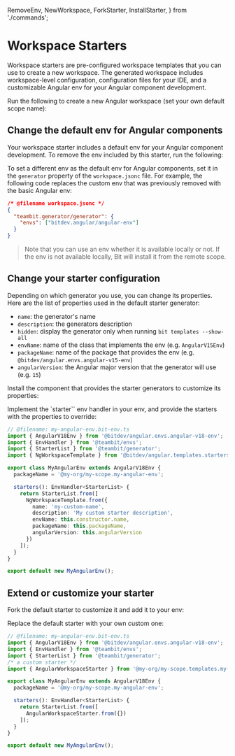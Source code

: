   RemoveEnv,
  NewWorkspace,
  ForkStarter,
  InstallStarter,
} from './commands';

# Workspace Starters

Workspace starters are pre-configured workspace templates that you can use to create a new workspace.
The generated workspace includes workspace-level configuration, configuration files for your IDE,
and a customizable Angular env for your Angular component development.

Run the following to create a new Angular workspace (set your own default scope name):

<NewWorkspace />

## Change the default env for Angular components

Your workspace starter includes a default env for your Angular component development.
To remove the env included by this starter, run the following:

<RemoveEnv />

To set a different env as the default env for Angular components, set it in the `generator` property
of the `workspace.jsonc` file.
For example, the following code replaces the custom env that was previously removed with the basic
Angular env:

```json
/* @filename workspace.jsonc */
{
  "teambit.generator/generator": {
    "envs": ["bitdev.angular/angular-env"]
  }
}
```

> Note that you can use an env whether it is available locally or not. If the env is not available
locally, Bit will install it from the remote scope.

## Change your starter configuration

Depending on which generator you use, you can change its properties. Here are the list of properties
used in the default starter generator:

- `name`: the generator's name
- `description`: the generators description
- `hidden`: display the generator only when running `bit templates --show-all`
- `envName`: name of the class that implements the env (e.g. `AngularV15Env`)
- `packageName`: name of the package that provides the env (e.g. `@bitdev/angular.envs.angular-v15-env`)
- `angularVersion`: the Angular major version that the generator will use (e.g. `15`)

Install the component that provides the starter generators to customize its properties:

<InstallStarter />

Implement the `starter`` env handler in your env, and provide the starters with the properties to override:

```ts
// @filename: my-angular-env.bit-env.ts
import { AngularV18Env } from '@bitdev/angular.envs.angular-v18-env';
import { EnvHandler } from '@teambit/envs';
import { StarterList } from '@teambit/generator';
import { NgWorkspaceTemplate } from '@bitdev/angular.templates.starters';

export class MyAngularEnv extends AngularV18Env {
  packageName = '@my-org/my-scope.my-angular-env';

  starters(): EnvHandler<StarterList> {
    return StarterList.from([
      NgWorkspaceTemplate.from({
        name: 'my-custom-name',
        description: 'My custom starter description',
        envName: this.constructor.name,
        packageName: this.packageName,
        angularVersion: this.angularVersion
      })
    ]);
  }
}

export default new MyAngularEnv();
```

## Extend or customize your starter

Fork the default starter to customize it and add it to your env:

<ForkStarter />

Replace the default starter with your own custom one:

```ts
// @filename: my-angular-env.bit-env.ts
import { AngularV18Env } from '@bitdev/angular.envs.angular-v18-env';
import { EnvHandler } from '@teambit/envs';
import { StarterList } from '@teambit/generator';
/* a custom starter */
import { AngularWorkspaceStarter } from '@my-org/my-scope.templates.my-custom-starter';

export class MyAngularEnv extends AngularV18Env {
  packageName = '@my-org/my-scope.my-angular-env';

  starters(): EnvHandler<StarterList> {
    return StarterList.from([
      AngularWorkspaceStarter.from({})
    ]);
  }
}

export default new MyAngularEnv();
```
